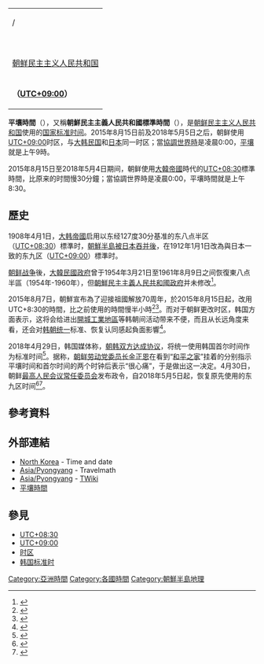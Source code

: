 {{noteTA
|G1=Country
|1=zh-cn:朝鲜战争; zh-tw:韓戰; zh-hk:韓戰; zh-sg:韩战;
}}

{| align=right class="infobox bordered" style="clear:right;"
|-
| '''{{lang|ko|평양시간}}''' / '''{{lang|ko|平壤時間}}'''
|-
| '''{{lang|en|Pyongyang Time}}'''
|-
| {{flagicon|North Korea}} [[朝鲜民主主义人民共和国|朝鲜民主主义人民共和国]]
|-
| colspan="2" | '''（[[UTC+09:00|UTC+09:00]]）'''
|}

'''平壤時間'''（{{kor|k=평양시간|rm=Pyŏngyangsigan|hanja=平壤時間}}），又稱'''朝鮮民主主義人民共和國標準時間'''（{{kor|k=조선민주주의인민공화국 표준시|hanja=朝鮮民主主義人民共和國標準時}}），是[[朝鲜民主主义人民共和国|朝鲜民主主义人民共和国]]使用的[[国家标准时间|国家标准时间]]。2015年8月15日前及2018年5月5日之后，朝鲜使用[[UTC+09:00|UTC+09:00]]时区，与[[大韩民国|大韩民国]]和[[日本|日本]]同一时区；當[[協調世界時|協調世界時]]是凌晨0:00，[[平壤|平壤]]就是上午9時。

2015年8月15日至2018年5月4日期间，朝鲜使用[[大韓帝國|大韓帝國]]時代的[[UTC+08:30|UTC+08:30]]標準時間，比原来的时間慢30分鐘；當協調世界時是凌晨0:00，平壤時間就是上午8:30。

== 歷史 ==
1908年4月1日，[[大韓帝國|大韩帝國]]启用以东经127度30分基准的东八点半区（[[UTC+08:30|UTC+08:30]]）標準时，[[朝鮮日治時期|朝鮮半島被日本吞并後]]，在1912年1月1日改為與日本一致的东九区（[[UTC+09:00|UTC+09:00]]）標準时。

[[朝鲜战争|朝鲜战争]]後，[[韩国中央行政机关|大韓民國政府]]曾于1954年3月21日至1961年8月9日之间恢復東八点半區（1954年-1960年），但[[朝鮮民主主義人民共和國政府|朝鮮民主主義人民共和國政府]]并未修改<ref>{{Cite web|url=http://nk.news.sohu.com/20150807/n418371994.shtml|title=揭秘：朝鲜为何要更改时区创设“平壤时间”？|accessdate=2018-05-05|date=2015-08-07|publisher=搜狐|deadurl=no|archiveurl=https://web.archive.org/web/20180505204849/http://nk.news.sohu.com/20150807/n418371994.shtml|archivedate=2018-05-05}}</ref>。

2015年8月7日，朝鮮宣布為了迎接祖國解放70周年，於2015年8月15日起，改用UTC+8:30的時間，比之前使用的時間慢半小時<ref>{{Cite web|url=http://news.mingpao.com/ins/紀念脫離日本統治70年_北韓自設平壤時間_推遲30分鐘/web_tc/article/20150807/s00005/1438924749509|title=紀念脫離日本統治70年　北韓自設平壤時間　推遲30分鐘|accessdate=2018-05-05|date=2015-08-07|publisher=明報新聞網|archiveurl=https://web.archive.org/web/20150810015228/http://news.mingpao.com/ins/%E7%B4%80%E5%BF%B5%E8%84%AB%E9%9B%A2%E6%97%A5%E6%9C%AC%E7%B5%B1%E6%B2%BB70%E5%B9%B4_%E5%8C%97%E9%9F%93%E8%87%AA%E8%A8%AD%E5%B9%B3%E5%A3%A4%E6%99%82%E9%96%93_%E6%8E%A8%E9%81%B230%E5%88%86%E9%90%98/web_tc/article/20150807/s00005/1438924749509|archivedate=2015-08-10|deadurl=yes}}</ref><ref>{{Cite web|url=http://www.naenara.com.kp/ch/news/news_view.php?19+2218|title=发表关于制定朝鲜民主主义人民共和国标准时间的政令|accessdate=2018-05-05|publisher=Neara|archiveurl=https://web.archive.org/web/20160304212419/http://www.naenara.com.kp/ch/news/news_view.php?19+2218|archivedate=2016-03-04}}</ref>。而对于朝鲜更改时区，韩国方面表示，这将会给进出[[開城工業地區|開城工業地區]]等韩朝间活动带来不便，而且从长远角度来看，还会对[[朝鲜半岛统一|韩朝统一]]标准、恢复认同感起負面影響<ref>{{Cite web|url=http://world.huanqiu.com/hot/2015-08/7225670.html|title=半岛平添30分钟时差，韩国不爽“平壤时间”|accessdate=2018-05-05|date=2015-08-08|publisher=环球网|agency=新华网|archiveurl=https://web.archive.org/web/20180807054118/http://world.huanqiu.com/hot/2015-08/7225670.html|archivedate=2018-08-07}}</ref>。

2018年4月29日，韩国媒体称，[[2018年4月朝韓首腦會晤|朝韩双方达成协议]]，将统一使用韩国首尔时间作为标准时间<ref>{{cite news|url=http://news.sina.com.cn/w/2018-04-29/doc-ifzvpatq9270083.shtml|title=韩媒：朝韩将统一使用首尔时间作为标准时间|date=2018-04-29|work=新浪|accessdate=2018-04-29|deadurl=no|archiveurl=https://web.archive.org/web/20180429160005/http://news.sina.com.cn/w/2018-04-29/doc-ifzvpatq9270083.shtml|archivedate=2018-04-29}}</ref>。据称，[[朝鲜劳动党委员长|朝鲜劳动党委员长]][[金正恩|金正恩]]在看到“[[和平之家|和平之家]]”挂着的分别指示平壤时间和首尔时间的两个时钟后表示“很心痛”，于是做出这一决定。4月30日，朝鲜[[最高人民会议常任委员会|最高人民会议常任委员会]]发布政令，自2018年5月5日起，恢复原先使用的东九区时间<ref>{{cite news|url=http://www.guancha.cn/Neighbors/2018_04_30_455331.shtml|title=朝鲜5月5日调整平壤时间统一朝韩时区|date=2018-04-30|accessdate=2018-04-30|deadurl=no|agency=观察者网|archiveurl=https://web.archive.org/web/20180430181804/http://www.guancha.cn/Neighbors/2018_04_30_455331.shtml|archivedate=2018-04-30}}</ref><ref>{{cite web|url=http://www.chinanews.com/gj/2018/04-30/8503192.shtml|title=朝鲜将于5月5日起改用首尔时间 比现在早30分钟|accessdate=2018-05-05|date=2018-04-30|publisher=中国新闻网|archiveurl=https://web.archive.org/web/20180501102507/http://www.chinanews.com/gj/2018/04-30/8503192.shtml|archivedate=2018-05-01|deadurl=no}}</ref>。

== 參考資料 ==
{{reflist}}

==外部連結==
*[https://www.timeanddate.com/worldclock/north-korea North Korea] {{Wayback|url=https://www.timeanddate.com/worldclock/north-korea |date=20220521064807 }} - Time and date
*[http://www.travelmath.com/time-zone/Asia/Pyongyang Asia/Pyongyang] {{Wayback|url=http://www.travelmath.com/time-zone/Asia/Pyongyang |date=20220312030828 }} - Travelmath
*[http://twiki.org/cgi-bin/xtra/tzdate?tz=Asia/Pyongyang Asia/Pyongyang] {{Wayback|url=http://twiki.org/cgi-bin/xtra/tzdate?tz=Asia%2FPyongyang |date=20220312032522 }} - [[TWiki|TWiki]]
*[https://www.timeanddate.com/worldclock/north-korea/pyongyang 平壤時間] {{Wayback|url=https://www.timeanddate.com/worldclock/north-korea/pyongyang |date=20220602112651 }}

== 參見 ==
* [[UTC+08:30|UTC+08:30]]
* [[UTC+09:00|UTC+09:00]]
* [[时区|时区]]
* [[韩国标准时|韩国标准时]]

{{亚洲题目|标准时间}}
[[Category:亞洲時間|Category:亞洲時間]]
[[Category:各國時間|Category:各國時間]]
[[Category:朝鮮半島地理|Category:朝鮮半島地理]]